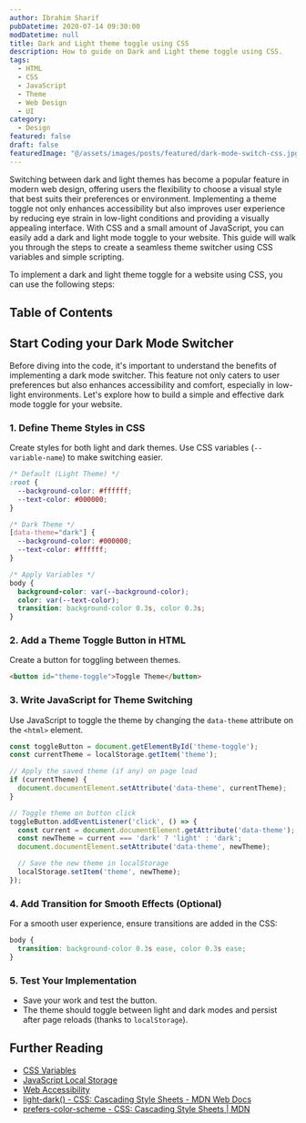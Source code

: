 ```yaml
---
author: Ibrahim Sharif
pubDatetime: 2020-07-14 09:30:00
modDatetime: null
title: Dark and Light theme toggle using CSS
description: How to guide on Dark and Light theme toggle using CSS.
tags:
  - HTML
  - CSS
  - JavaScript
  - Theme
  - Web Design
  - UI
category:
  - Design
featured: false
draft: false
featuredImage: "@/assets/images/posts/featured/dark-mode-switch-css.jpg"
---
```


Switching between dark and light themes has become a popular feature in modern web design, offering users the flexibility to choose a visual style that best suits their preferences or environment. Implementing a theme toggle not only enhances accessibility but also improves user experience by reducing eye strain in low-light conditions and providing a visually appealing interface. With CSS and a small amount of JavaScript, you can easily add a dark and light mode toggle to your website. This guide will walk you through the steps to create a seamless theme switcher using CSS variables and simple scripting.

To implement a dark and light theme toggle for a website using CSS, you can use the following steps:

## Table of Contents

## Start Coding your Dark Mode Switcher

Before diving into the code, it's important to understand the benefits of implementing a dark mode switcher. This feature not only caters to user preferences but also enhances accessibility and comfort, especially in low-light environments. Let's explore how to build a simple and effective dark mode toggle for your website.

### 1. Define Theme Styles in CSS

Create styles for both light and dark themes. Use CSS variables (`--variable-name`) to make switching easier.

```css
/* Default (Light Theme) */
:root {
  --background-color: #ffffff;
  --text-color: #000000;
}

/* Dark Theme */
[data-theme="dark"] {
  --background-color: #000000;
  --text-color: #ffffff;
}

/* Apply Variables */
body {
  background-color: var(--background-color);
  color: var(--text-color);
  transition: background-color 0.3s, color 0.3s;
}
```



### 2. Add a Theme Toggle Button in HTML

Create a button for toggling between themes.

```html
<button id="theme-toggle">Toggle Theme</button>
```



### 3. Write JavaScript for Theme Switching

Use JavaScript to toggle the theme by changing the `data-theme` attribute on the `<html>` element.

```javascript
const toggleButton = document.getElementById('theme-toggle');
const currentTheme = localStorage.getItem('theme');

// Apply the saved theme (if any) on page load
if (currentTheme) {
  document.documentElement.setAttribute('data-theme', currentTheme);
}

// Toggle theme on button click
toggleButton.addEventListener('click', () => {
  const current = document.documentElement.getAttribute('data-theme');
  const newTheme = current === 'dark' ? 'light' : 'dark';
  document.documentElement.setAttribute('data-theme', newTheme);

  // Save the new theme in localStorage
  localStorage.setItem('theme', newTheme);
});
```



### 4. Add Transition for Smooth Effects (Optional)

For a smooth user experience, ensure transitions are added in the CSS:

```css
body {
  transition: background-color 0.3s ease, color 0.3s ease;
}
```


### 5. Test Your Implementation

- Save your work and test the button.
- The theme should toggle between light and dark modes and persist after page reloads (thanks to `localStorage`).

## Further Reading
- [CSS Variables](https://developer.mozilla.org/en-US/docs/Web/CSS/Using_CSS_custom_properties)
- [JavaScript Local Storage](https://developer.mozilla.org/en-US/docs/Web/API/Window/localStorage)
- [Web Accessibility](https://www.w3.org/WAI/)
- [light-dark() - CSS: Cascading Style Sheets - MDN Web Docs](https://developer.mozilla.org/en-US/docs/Web/CSS/color_value/light-dark)
- [prefers-color-scheme - CSS: Cascading Style Sheets | MDN](https://developer.mozilla.org/en-US/docs/Web/CSS/@media/prefers-color-scheme)